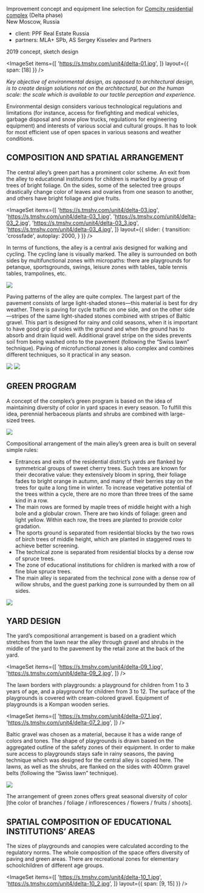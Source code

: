 
<Title>COMCITY RESIDENTIAL COMPLEX : : IMPROVEMENT CONCEPT</Title>

Improvement concept and equipment line selection for [Comcity residential complex](http://comcity.com.ru) (Delta phase) <br/>
New Moscow, Russia

- client: PPF Real Estate Russia
- partners: MLA+ SPb, AS Sergey Kisselev and Partners

2019 concept, sketch design

<ImageSet
    items={[
        'https://s.tmshv.com/unit4/delta-01.jpg',
    ]}
    layout={{
        span: [18]
    }}
/>

_Key objective of environmental design, as opposed to architectural design, is to create design solutions not on the architectural, but on the human scale: the scale which is available to our tactile perception and experience._

Environmental design considers various technological regulations and limitations (for instance, access for firefighting and medical vehicles, garbage disposal and snow plow trucks, regulations for engineering equipment) and interests of various social and cultural groups. It has to look for most efficient use of open spaces in various seasons and weather conditions.

## COMPOSITION AND SPATIAL ARRANGEMENT

The central alley’s green part has a prominent color scheme. An exit from the alley to educational institutions for children is marked by a group of trees of bright foliage. On the sides, some of the selected tree groups drastically change color of leaves and ovaries from one season to another, and others have bright foliage and give fruits.
    
<ImageSet
    items={[
        'https://s.tmshv.com/unit4/delta-03.jpg',
        'https://s.tmshv.com/unit4/delta-03_1.jpg',
        'https://s.tmshv.com/unit4/delta-03_2.jpg',
        'https://s.tmshv.com/unit4/delta-03_3.jpg',
        'https://s.tmshv.com/unit4/delta-03_4.jpg',
    ]}
    layout={{
        slider: {
            transition: 'crossfade',
            autoplay: 2000,
        }
    }}
/>        

In terms of functions, the alley is a central axis designed for walking and cycling. The cycling lane is visually marked. The alley is surrounded on both sides by multifunctional zones with micropaths: there are playgrounds for petanque, sportsgrounds, swings, leisure zones with tables, table tennis tables, trampolines, etc.

<Image src='https://s.tmshv.com/unit4/delta-11.jpg'/>

Paving patterns of the alley are quite complex. The largest part of the pavement consists of large light-shaded stones—this material is best for dry weather. There is paving for cycle traffic on one side, and on the other side—stripes of the same light-shaded stones combined with stripes of Baltic gravel. This part is designed for rainy and cold seasons, when it is important to have good grip of soles with the ground and when the ground has to absorb and drain liquid well. Additional gravel stripe on the sides prevents soil from being washed onto to the pavement (following the “Swiss lawn” technique). Paving of microfunctional zones is also complex and combines different techniques, so it practical in any season.

<Image src='https://s.tmshv.com/unit4/delta-02.jpg'/>
<Image src='https://s.tmshv.com/unit4/delta-04.jpg'/> 


## GREEN PROGRAM

A concept of the complex’s green program is based on the idea of maintaining diversity of color in yard spaces in every season. To fulfill this idea, perennial herbaceous plants and shrubs are combined with large-sized trees.

<Image src='https://s.tmshv.com/unit4/delta-06.jpg'/>

Compositional arrangement of the main alley’s green area is built on several simple rules:
- Entrances and exits of the residential district’s yards are flanked by symmetrical groups of sweet cherry trees. Such trees are known for their decorative value: they extensively bloom in spring, their foliage fades to bright orange in autumn, and many of their berries stay on the trees for quite a long time in winter. To increase vegetative potential of the trees within a cycle, there are no more than three trees of the same kind in a row.
- The main rows are formed by maple trees of middle height with a high bole and a globular crown. There are two kinds of foliage: green and light yellow. Within each row, the trees are planted to provide color gradation.
- The sports ground is separated from residential blocks by the two rows of birch trees of middle height, which are planted in staggered rows to achieve better screening.
- The technical zone is separated from residential blocks by a dense row of spruce trees.
- The zone of educational institutions for children is marked with a row of fine blue spruce trees.
- The main alley is separated from the technical zone with a dense row of willow shrubs, and the guest parking zone is surrounded by them on all sides.

<Image src='https://s.tmshv.com/unit4/delta-05.jpg'/>


## YARD DESIGN

The yard’s compositional arrangement is based on a gradient which stretches from the lawn near the alley through gravel and shrubs in the middle of the yard to the pavement by the retail zone at the back of the yard.

<ImageSet
    items={[
        'https://s.tmshv.com/unit4/delta-09_1.jpg',
        'https://s.tmshv.com/unit4/delta-09_2.jpg',
    ]}
/>

The lawn borders with playgrounds: a playground for children from 1 to 3 years of age, and a playground for children from 3 to 12. The surface of the playgrounds is covered with cream-colored gravel. Equipment of playgrounds is a Kompan wooden series.

<ImageSet
    items={[
        'https://s.tmshv.com/unit4/delta-07_1.jpg',
        'https://s.tmshv.com/unit4/delta-07_2.jpg',
    ]}
/>

Baltic gravel was chosen as a material, because it has a wide range of colors and tones. The shape of playgrounds is drawn based on the aggregated outline of the safety zones of their equipment. In order to make sure access to playgrounds stays safe in rainy seasons, the paving technique which was designed for the central alley is copied here. The lawns, as well as the shrubs, are flanked on the sides with 400mm gravel belts (following the “Swiss lawn” technique).

<Image src='https://s.tmshv.com/unit4/delta-08.jpg'/>

The arrangement of green zones offers great seasonal diversity of color [the color of branches / foliage / inflorescences / flowers / fruits / shoots].


## SPATIAL COMPOSITION OF EDUCATIONAL INSTITUTIONS’ AREAS

The sizes of playgrounds and canopies were calculated according to the regulatory norms. The whole composition of the space offers diversity of paving and green areas. There are recreational zones for elementary schoolchildren of different age groups.

<ImageSet
    items={[
        'https://s.tmshv.com/unit4/delta-10_1.jpg',
        'https://s.tmshv.com/unit4/delta-10_2.jpg',
    ]}
    layout={{
        span: [9, 15]
    }}
/>